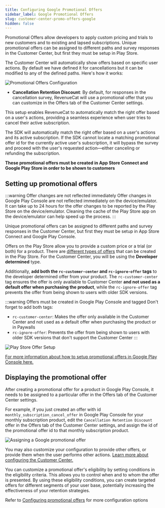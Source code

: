 ```yaml
---
title: Configuring Google Promotional Offers
sidebar_label: Google Promotional Offers
slug: customer-center-promo-offers-google
hidden: false
---
```


Promotional Offers allow developers to apply custom pricing and trials to new customers and to existing and lapsed subscriptions. Unique promotional offers can be assigned to different paths and survey responses in the Customer Center, but first they must be setup in Play Store.

The Customer Center will automatically show offers based on specific user actions. By default we have defined it for cancellations but it can be modified to any of the defined paths. Here's how it works:

![Promotional Offers Configuration](/docs_images/customer-center/customer-center-promo-offers-config.png)

- **Cancellation Retention Discount**: By default, for responses in the cancellation survey, RevenueCat will use a promotional offer that you can customize in the Offers tab of the Customer Center settings.

This setup enables RevenueCat to automatically match the right offer based on a user's actions, providing a seamless experience when user tries to cancel their active subscription.

The SDK will automatically match the right offer based on a user's actions and its active subscription. If the SDK cannot locate a matching promotional offer id for the currently active user's subscription, it will bypass the survey and proceed with the user's requested action—either canceling or refunding the subscription.

**These promotional offers must be created in App Store Connect and Google Play Store in order to be shown to customers**

## Setting up promotional offers

:::warning Offer changes are not reflected immediately
Offer changes in Google Play Console are not reflected immediately on the device/emulator. It can take up to 24 hours for the offer changes to be reported by the Play Store on the device/emulator. Cleaning the cache of the Play Store app on the device/emulator can help speed up the process.
:::

Unique promotional offers can be assigned to different paths and survey responses in the Customer Center, but first they must be setup in App Store Connect and Google Play Console.

Offers on the Play Store allow you to provide a custom price or a trial (or both) for a product. There are [different types of offers](/subscription-guidance/subscription-offers/google-play-offers#eligibility-criteria) that can be created in the Play Store. For the Customer Center, you will be using the **Developer determined** type.

Additionally, **add both the `rc-customer-center` and `rc-ignore-offer` tags** to the developer determined offer from your product. The `rc-customer-center` tag ensures the offer is only available to Customer Center **and not used as a default offer when purchasing the product**, while the `rc-ignore-offer` tag prevents the offer from being shown to users with older SDK versions.

:::warning Offers must be created in Google Play Console and tagged
Don't forget to add both tags:
- `rc-customer-center`: Makes the offer only available in the Customer Center and not used as a default offer when purchasing the product or in Paywalls
- `rc-ignore-offer`: Prevents the offer from being shown to users with older SDK versions that don't support the Customer Center
:::

![Play Store Offer Setup](/docs_images/customer-center/play-store-offer.png)

[For more information about how to setup promotional offers in Google Play Console here.](/subscription-guidance/subscription-offers/google-play-offers)

## Displaying the promotional offer

After creating a promotional offer for a product in Google Play Console, it needs to be assigned to a particular offer in the Offers tab of the Customer Center settings.

For example, if you just created an offer with id `monthly_subscription_cancel_offer` in Google Play Console for your monthly subscription product, edit the `Cancellation Retention Discount` offer in the Offers tab of the Customer Center settings, and assign the id of the promotional offer id to that monthly subscription product.

![Assigning a Google promotional offer](/docs_images/customer-center/customer-center-assign-promo-offer.png)

You may also customize your configuration to provide other offers, or provide them when the user performs other actions. [Learn more about configuring the Customer Center.](/tools/customer-center/customer-center-configuration)

You can customize a promotional offer's eligibility by setting conditions in the eligibility criteria. This allows you to control when and to whom the offer is presented. By using these eligibility conditions, you can create targeted offers for different segments of your user base, potentially increasing the effectiveness of your retention strategies.

Refer to [Configuring promotional offers](/tools/customer-center/customer-center-configuration#promotional-offers-1) for more configuration options
